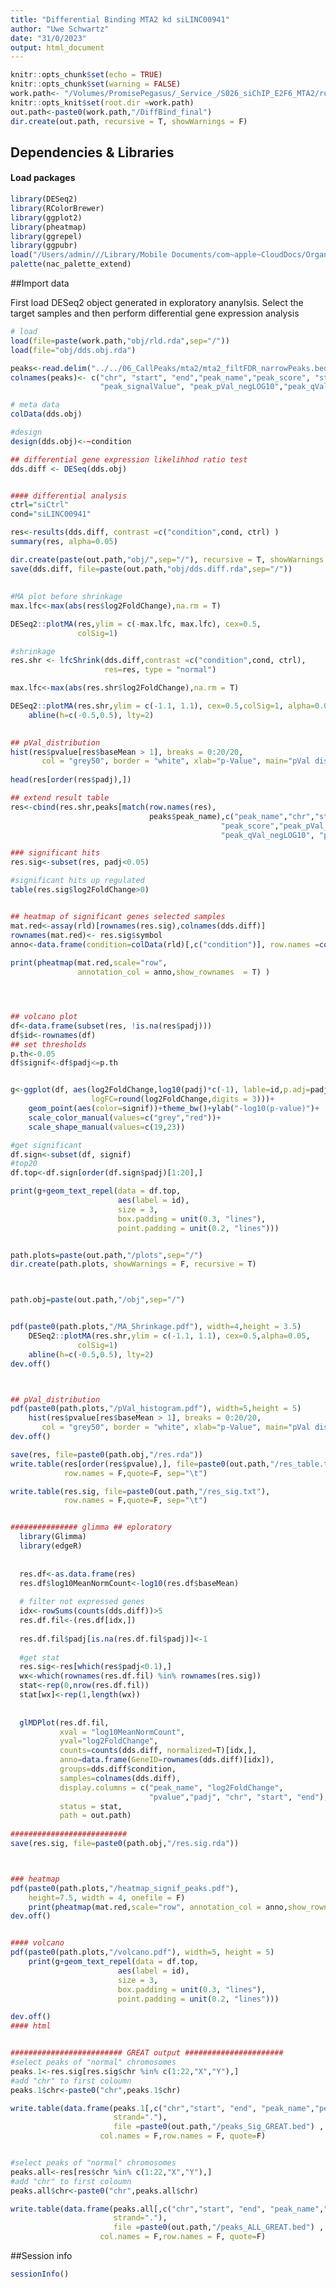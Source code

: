```yaml
---
title: "Differential Binding MTA2 kd siLINC00941"
author: "Uwe Schwartz"
date: "31/0/2023"
output: html_document
---
```


```r
knitr::opts_chunk$set(echo = TRUE)
knitr::opts_chunk$set(warning = FALSE)
work.path<- "/Volumes/PromisePegasus/_Service_/S026_siChIP_E2F6_MTA2/run_221117/RUN//09_DESeq/MTA2"
knitr::opts_knit$set(root.dir =work.path)
out.path<-paste0(work.path,"/DiffBind_final")
dir.create(out.path, recursive = T, showWarnings = F)
```

## Dependencies & Libraries

#### Load packages
```r
library(DESeq2)
library(RColorBrewer)
library(ggplot2)
library(pheatmap)
library(ggrepel)
library(ggpubr)
load("/Users/admin///Library/Mobile Documents/com~apple~CloudDocs/Organisation_NAC/Cooperate_Design/colors/nac_palette_extend.rda")
palette(nac_palette_extend)
```

##Import data

First load DESeq2 object generated in exploratory ananylsis. Select the target samples and then perform differential gene expression analysis 
```r
# load 
load(file=paste(work.path,"obj/rld.rda",sep="/"))
load(file="obj/dds.obj.rda")

peaks<-read.delim("../../06_CallPeaks/mta2/mta2_filtFDR_narrowPeaks.bed",header = F)
colnames(peaks)<- c("chr", "start", "end","peak_name","peak_score", "strand",
                    "peak_signalValue", "peak_pVal_negLOG10","peak_qVal_negLOG10", "peak_summit"  )

# meta data
colData(dds.obj)

#design
design(dds.obj)<-~condition

## differential gene expression likelihhod ratio test
dds.diff <- DESeq(dds.obj)


#### differential analysis
ctrl="siCtrl"
cond="siLINC00941"

res<-results(dds.diff, contrast =c("condition",cond, ctrl) )
summary(res, alpha=0.05)

```


```r
dir.create(paste(out.path,"obj/",sep="/"), recursive = T, showWarnings = F)
save(dds.diff, file=paste(out.path,"obj/dds.diff.rda",sep="/"))

```

##

```r
#MA plot before shrinkage
max.lfc<-max(abs(res$log2FoldChange),na.rm = T)

DESeq2::plotMA(res,ylim = c(-max.lfc, max.lfc), cex=0.5,
               colSig=1)  

#shrinkage
res.shr <- lfcShrink(dds.diff,contrast =c("condition",cond, ctrl), 
                     res=res, type = "normal") 

max.lfc<-max(abs(res.shr$log2FoldChange),na.rm = T)

DESeq2::plotMA(res.shr,ylim = c(-1.1, 1.1), cex=0.5,colSig=1, alpha=0.05)
    abline(h=c(-0.5,0.5), lty=2)

    
## pVal_distribution
hist(res$pvalue[res$baseMean > 1], breaks = 0:20/20,
       col = "grey50", border = "white", xlab="p-Value", main="pVal distribution")
     
head(res[order(res$padj),])

## extend result table
res<-cbind(res.shr,peaks[match(row.names(res), 
                               peaks$peak_name),c("peak_name","chr","start","end",
                                               "peak_score","peak_pVal_negLOG10",
                                               "peak_qVal_negLOG10", "peak_summit")])

### significant hits
res.sig<-subset(res, padj<0.05)

#significant hits up regulated
table(res.sig$log2FoldChange>0)


## heatmap of significant genes selected samples
mat.red<-assay(rld)[rownames(res.sig),colnames(dds.diff)]
rownames(mat.red)<- res.sig$symbol
anno<-data.frame(condition=colData(rld)[,c("condition")], row.names =colnames(rld) )
  
print(pheatmap(mat.red,scale="row", 
               annotation_col = anno,show_rownames  = T) )




## volcano plot
df<-data.frame(subset(res, !is.na(res$padj)))
df$id<-rownames(df)
## set thresholds
p.th<-0.05
df$signif<-df$padj<=p.th 


g<-ggplot(df, aes(log2FoldChange,log10(padj)*c(-1), lable=id,p.adj=padj,
                  logFC=round(log2FoldChange,digits = 3)))+
    geom_point(aes(color=signif))+theme_bw()+ylab("-log10(p-value)")+
    scale_color_manual(values=c("grey","red"))+
    scale_shape_manual(values=c(19,23))

#get significant
df.sign<-subset(df, signif)
#top20
df.top<-df.sign[order(df.sign$padj)[1:20],]

print(g+geom_text_repel(data = df.top,
                        aes(label = id),
                        size = 3,
                        box.padding = unit(0.3, "lines"),
                        point.padding = unit(0.2, "lines")))



```


```r

path.plots=paste(out.path,"/plots",sep="/")
dir.create(path.plots, showWarnings = F, recursive = T)



path.obj=paste(out.path,"/obj",sep="/")


pdf(paste0(path.plots,"/MA_Shrinkage.pdf"), width=4,height = 3.5)
    DESeq2::plotMA(res.shr,ylim = c(-1.1, 1.1), cex=0.5,alpha=0.05,
               colSig=1)  
    abline(h=c(-0.5,0.5), lty=2)
dev.off()



## pVal_distribution
pdf(paste0(path.plots,"/pVal_histogram.pdf"), width=5,height = 5)
    hist(res$pvalue[res$baseMean > 1], breaks = 0:20/20,
       col = "grey50", border = "white", xlab="p-Value", main="pVal distribution")
dev.off()

save(res, file=paste0(path.obj,"/res.rda"))
write.table(res[order(res$pvalue),], file=paste0(out.path,"/res_table.txt"),
            row.names = F,quote=F, sep="\t")

write.table(res.sig, file=paste0(out.path,"/res_sig.txt"),
            row.names = F,quote=F, sep="\t")


############### glimma ## eploratory
  library(Glimma)
  library(edgeR)
  
  
  res.df<-as.data.frame(res)
  res.df$log10MeanNormCount<-log10(res.df$baseMean)
  
  # filter not expressed genes 
  idx<-rowSums(counts(dds.diff))>5 
  res.df.fil<-(res.df[idx,])
  
  res.df.fil$padj[is.na(res.df.fil$padj)]<-1
  
  #get stat
  res.sig<-res[which(res$padj<0.1),]
  wx<-which(rownames(res.df.fil) %in% rownames(res.sig))
  stat<-rep(0,nrow(res.df.fil))
  stat[wx]<-rep(1,length(wx))
  
  
  glMDPlot(res.df.fil, 
           xval = "log10MeanNormCount",
           yval="log2FoldChange",
           counts=counts(dds.diff, normalized=T)[idx,],
           anno=data.frame(GeneID=rownames(dds.diff)[idx]),
           groups=dds.diff$condition,
           samples=colnames(dds.diff),
           display.columns = c("peak_name", "log2FoldChange",
                               "pvalue","padj", "chr", "start", "end"),
           status = stat,
           path = out.path)
  
##########################
save(res.sig, file=paste0(path.obj,"/res.sig.rda"))



### heatmap
pdf(paste0(path.plots,"/heatmap_signif_peaks.pdf"),
    height=7.5, width = 4, onefile = F)
    print(pheatmap(mat.red,scale="row", annotation_col = anno,show_rownames  = T) )
dev.off()


#### volcano
pdf(paste0(path.plots,"/volcano.pdf"), width=5, height = 5)
    print(g+geom_text_repel(data = df.top,
                        aes(label = id),
                        size = 3,
                        box.padding = unit(0.3, "lines"),
                        point.padding = unit(0.2, "lines")))

dev.off()
#### html


######################### GREAT output ######################
#select peaks of "normal" chromosomes 
peaks.1<-res.sig[res.sig$chr %in% c(1:22,"X","Y"),]
#add "chr" to first coloumn
peaks.1$chr<-paste0("chr",peaks.1$chr)

write.table(data.frame(peaks.1[,c("chr","start", "end", "peak_name","peak_score")],
                       strand="."),
                       file =paste0(out.path,"/peaks_Sig_GREAT.bed") , sep= "\t",
                    col.names = F,row.names = F, quote=F)


#select peaks of "normal" chromosomes 
peaks.all<-res[res$chr %in% c(1:22,"X","Y"),]
#add "chr" to first coloumn
peaks.all$chr<-paste0("chr",peaks.all$chr)

write.table(data.frame(peaks.all[,c("chr","start", "end", "peak_name","peak_score")],
                       strand="."),
                       file =paste0(out.path,"/peaks_ALL_GREAT.bed") , sep= "\t",
                    col.names = F,row.names = F, quote=F)

```


##Session info
```r
sessionInfo()


```



